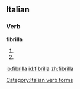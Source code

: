 ==Italian==

===Verb===
'''fibrilla'''

# {{form of|[[third-person|Third-person]] [[singular]] [[present tense]]|fibrillare|lang=Italian}}
# {{conjugation of|fibrillare||2|s|imp|lang=it}}

[[Category:Italian verb forms]]

[[io:fibrilla]]
[[id:fibrilla]]
[[zh:fibrilla]]